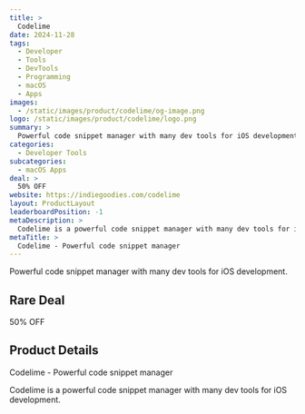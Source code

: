 ```yaml
---
title: >
  Codelime
date: 2024-11-28
tags:
  - Developer
  - Tools
  - DevTools
  - Programming
  - macOS
  - Apps
images:
  - /static/images/product/codelime/og-image.png
logo: /static/images/product/codelime/logo.png
summary: >
  Powerful code snippet manager with many dev tools for iOS development.
categories:
  - Developer Tools
subcategories:
  - macOS Apps
deal: >
  50% OFF
website: https://indiegoodies.com/codelime
layout: ProductLayout
leaderboardPosition: -1
metaDescription: >
  Codelime is a powerful code snippet manager with many dev tools for iOS development.
metaTitle: >
  Codelime - Powerful code snippet manager
---
```

Powerful code snippet manager with many dev tools for iOS development.

## Rare Deal

50% OFF

## Product Details

Codelime - Powerful code snippet manager

Codelime is a powerful code snippet manager with many dev tools for iOS development.
